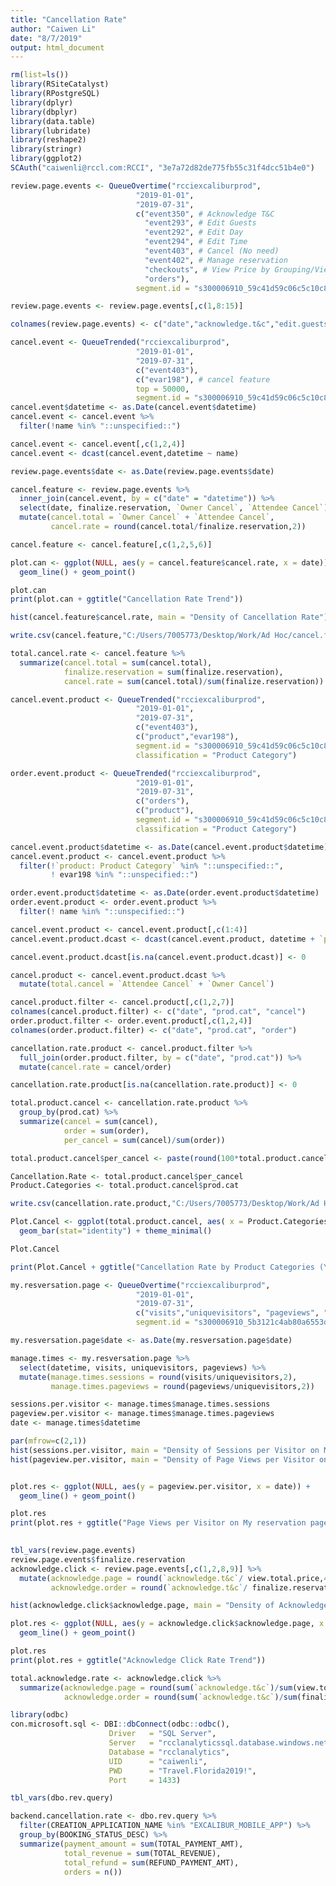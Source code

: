 ---
title: "Cancellation Rate"
author: "Caiwen Li"
date: "8/7/2019"
output: html_document
---
```{r packages}
rm(list=ls())
library(RSiteCatalyst)
library(RPostgreSQL)
library(dplyr)
library(dbplyr)
library(data.table)
library(lubridate)
library(reshape2)
library(stringr)
library(ggplot2)
SCAuth("caiwenli@rccl.com:RCCI", "3e7a72d82de775fb55c31f4dcc51b4e0")
```

```{r review events}
review.page.events <- QueueOvertime("rcciexcaliburprod",
                            "2019-01-01",
                            "2019-07-31",
                            c("event350", # Acknowledge T&C
                              "event293", # Edit Guests
                              "event292", # Edit Day
                              "event294", # Edit Time
                              "event403", # Cancel (No need)
                              "event402", # Manage reservation
                              "checkouts", # View Price by Grouping/View Total Price
                              "orders"),
                            segment.id = "s300006910_59c41d59c06c5c10c89f449d")

review.page.events <- review.page.events[,c(1,8:15)]

colnames(review.page.events) <- c("date","acknowledge.t&c","edit.guests","edit.day","edit.time","cancel.event","manage.rervation","view.total.price","finalize.reservation")

```

```{r cancellation - step 2}
cancel.event <- QueueTrended("rcciexcaliburprod",
                            "2019-01-01",
                            "2019-07-31",
                            c("event403"),
                            c("evar198"), # cancel feature
                            top = 50000,
                            segment.id = "s300006910_59c41d59c06c5c10c89f449d")
cancel.event$datetime <- as.Date(cancel.event$datetime)
cancel.event <- cancel.event %>% 
  filter(!name %in% "::unspecified::")

cancel.event <- cancel.event[,c(1,2,4)]
cancel.event <- dcast(cancel.event,datetime ~ name)

```

```{r cancel rate - total}
review.page.events$date <- as.Date(review.page.events$date)

cancel.feature <- review.page.events %>% 
  inner_join(cancel.event, by = c("date" = "datetime")) %>% 
  select(date, finalize.reservation, `Owner Cancel`, `Attendee Cancel`) %>% 
  mutate(cancel.total = `Owner Cancel` + `Attendee Cancel`,
         cancel.rate = round(cancel.total/finalize.reservation,2))

cancel.feature <- cancel.feature[,c(1,2,5,6)]

plot.can <- ggplot(NULL, aes(y = cancel.feature$cancel.rate, x = date)) + 
  geom_line() + geom_point() 

plot.can
print(plot.can + ggtitle("Cancellation Rate Trend"))

hist(cancel.feature$cancel.rate, main = "Density of Cancellation Rate")

write.csv(cancel.feature,"C:/Users/7005773/Desktop/Work/Ad Hoc/cancel.feature.csv")

total.cancel.rate <- cancel.feature %>% 
  summarize(cancel.total = sum(cancel.total),
            finalize.reservation = sum(finalize.reservation),
            cancel.rate = sum(cancel.total)/sum(finalize.reservation))

```

```{r cancel rate - product category level}
cancel.event.product <- QueueTrended("rcciexcaliburprod",
                            "2019-01-01",
                            "2019-07-31",
                            c("event403"),
                            c("product","evar198"),
                            segment.id = "s300006910_59c41d59c06c5c10c89f449d",
                            classification = "Product Category")

order.event.product <- QueueTrended("rcciexcaliburprod",
                            "2019-01-01",
                            "2019-07-31",
                            c("orders"),
                            c("product"),
                            segment.id = "s300006910_59c41d59c06c5c10c89f449d",
                            classification = "Product Category")

cancel.event.product$datetime <- as.Date(cancel.event.product$datetime)
cancel.event.product <- cancel.event.product %>% 
  filter(!`product: Product Category` %in% "::unspecified::",
         ! evar198 %in% "::unspecified::")

order.event.product$datetime <- as.Date(order.event.product$datetime)
order.event.product <- order.event.product %>% 
  filter(! name %in% "::unspecified::")

cancel.event.product <- cancel.event.product[,c(1:4)]
cancel.event.product.dcast <- dcast(cancel.event.product, datetime + `product: Product Category` ~ evar198)

cancel.event.product.dcast[is.na(cancel.event.product.dcast)] <- 0

cancel.product <- cancel.event.product.dcast %>% 
  mutate(total.cancel = `Attendee Cancel` + `Owner Cancel`)

cancel.product.filter <- cancel.product[,c(1,2,7)]
colnames(cancel.product.filter) <- c("date", "prod.cat", "cancel")
order.product.filter <- order.event.product[,c(1,2,4)]
colnames(order.product.filter) <- c("date", "prod.cat", "order")

cancellation.rate.product <- cancel.product.filter %>% 
  full_join(order.product.filter, by = c("date", "prod.cat")) %>% 
  mutate(cancel.rate = cancel/order)

cancellation.rate.product[is.na(cancellation.rate.product)] <- 0

total.product.cancel <- cancellation.rate.product %>% 
  group_by(prod.cat) %>% 
  summarize(cancel = sum(cancel),
            order = sum(order),
            per_cancel = sum(cancel)/sum(order))

total.product.cancel$per_cancel <- paste(round(100*total.product.cancel$per_cancel, 1), "%", sep="")

Cancellation.Rate <- total.product.cancel$per_cancel
Product.Categories <- total.product.cancel$prod.cat

write.csv(cancellation.rate.product,"C:/Users/7005773/Desktop/Work/Ad Hoc/cancellation.rate.product.csv")

Plot.Cancel <- ggplot(total.product.cancel, aes( x = Product.Categories, y = Cancellation.Rate, fill = Product.Categories, main ="Main title")) +
  geom_bar(stat="identity") + theme_minimal() 

Plot.Cancel

print(Plot.Cancel + ggtitle("Cancellation Rate by Product Categories (YTD)"))
```

```{r resversation page visits times}
my.resversation.page <- QueueOvertime("rcciexcaliburprod",
                            "2019-01-01",
                            "2019-07-31",
                            c("visits","uniquevisitors", "pageviews", "orders", "revenue"),
                            segment.id = "s300006910_5b3121c4ab80a6553ded027d")

my.resversation.page$date <- as.Date(my.resversation.page$date)

manage.times <- my.resversation.page %>% 
  select(datetime, visits, uniquevisitors, pageviews) %>% 
  mutate(manage.times.sessions = round(visits/uniquevisitors,2),
         manage.times.pageviews = round(pageviews/uniquevisitors,2))

sessions.per.visitor <- manage.times$manage.times.sessions
pageview.per.visitor <- manage.times$manage.times.pageviews
date <- manage.times$datetime

par(mfrow=c(2,1)) 
hist(sessions.per.visitor, main = "Density of Sessions per Visitor on My Reservation Page")
hist(pageview.per.visitor, main = "Density of Page Views per Visitor on My Reservation Page")


plot.res <- ggplot(NULL, aes(y = pageview.per.visitor, x = date)) + 
  geom_line() + geom_point() 

plot.res
print(plot.res + ggtitle("Page Views per Visitor on My reservation page Trend"))
  


```

```{r acknowledge page read rate}
tbl_vars(review.page.events)
review.page.events$finalize.reservation
acknowledge.click <- review.page.events[,c(1,2,8,9)] %>% 
  mutate(acknowledge.page = round(`acknowledge.t&c`/ view.total.price,4),
         acknowledge.order = round(`acknowledge.t&c`/ finalize.reservation,4))

hist(acknowledge.click$acknowledge.page, main = "Density of Acknowledge Click")

plot.res <- ggplot(NULL, aes(y = acknowledge.click$acknowledge.page, x = date)) + 
  geom_line() + geom_point() 

plot.res
print(plot.res + ggtitle("Acknowledge Click Rate Trend"))

total.acknowledge.rate <- acknowledge.click %>% 
  summarize(acknowledge.page = round(sum(`acknowledge.t&c`)/sum(view.total.price),4),
            acknowledge.order = round(sum(`acknowledge.t&c`)/sum(finalize.reservation),4))

```

```{r Backend Cancellation Rate}
library(odbc)
con.microsoft.sql <- DBI::dbConnect(odbc::odbc(),
                      Driver   = "SQL Server",
                      Server   = "rcclanalyticssql.database.windows.net",
                      Database = "rcclanalytics",
                      UID      = "caiwenli",
                      PWD      = "Travel.Florida2019!",
                      Port     = 1433)

tbl_vars(dbo.rev.query)

backend.cancellation.rate <- dbo.rev.query %>% 
  filter(CREATION_APPLICATION_NAME %in% "EXCALIBUR_MOBILE_APP") %>% 
  group_by(BOOKING_STATUS_DESC) %>% 
  summarize(payment_amount = sum(TOTAL_PAYMENT_AMT),
            total_revenue = sum(TOTAL_REVENUE),
            total_refund = sum(REFUND_PAYMENT_AMT),
            orders = n()) 

```

